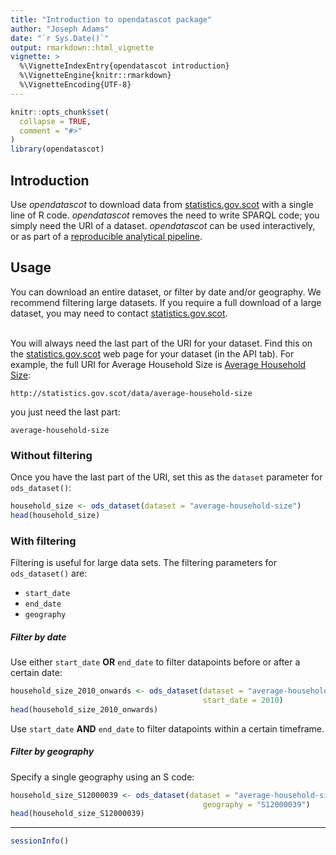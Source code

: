 ```yaml
---
title: "Introduction to opendatascot package"
author: "Joseph Adams"
date: "`r Sys.Date()`"
output: rmarkdown::html_vignette
vignette: >
  %\VignetteIndexEntry{opendatascot introduction}
  %\VignetteEngine{knitr::rmarkdown}
  %\VignetteEncoding{UTF-8}
---
```


```r
knitr::opts_chunk$set(
  collapse = TRUE,
  comment = "#>"
)
library(opendatascot)
```


## Introduction

Use _opendatascot_ to download data from [statistics.gov.scot](https://statistics.gov.scot) with a single line of R code. _opendatascot_ removes the need to write SPARQL code; you simply need the URI of a dataset. _opendatascot_ can be used interactively, or as part of a [reproducible analytical pipeline](https://ukgovdatascience.github.io/rap_companion/).


## Usage

You can download an entire dataset, or filter by date and/or geography. We recommend filtering large datasets. If you require a full download of a large dataset, you may need to contact [statistics.gov.scot](https://statistics.gov.scot).  
<br/>

You will always need the last part of the URI for your dataset. Find this on the [statistics.gov.scot](https://statistics.gov.scot) web page for your dataset (in the API tab). For example, the full URI for Average Household Size is [Average Household Size](https://statistics.gov.scot/resource?uri=http%3A%2F%2Fstatistics.gov.scot%2Fdata%2Faverage-household-size):  


`http://statistics.gov.scot/data/average-household-size`

you just need the last part:  

`average-household-size`


### Without filtering

Once you have the last part of the URI, set this as the `dataset` parameter for `ods_dataset()`:  

```r
household_size <- ods_dataset(dataset = "average-household-size")
head(household_size)
```

### With filtering

Filtering is useful for large data sets. The filtering parameters for `ods_dataset()` are:

-   `start_date`
-   `end_date`
-   `geography`

##### Filter by date

Use either `start_date` **OR** `end_date` to filter datapoints before or after a certain date:

```r
household_size_2010_onwards <- ods_dataset(dataset = "average-household-size",
                                           start_date = 2010)
head(household_size_2010_onwards)

```

Use `start_date` **AND** `end_date` to filter datapoints within a certain timeframe.

##### Filter by geography


Specify a single geography using an S code:

```r
household_size_S12000039 <- ods_dataset(dataset = "average-household-size",
                                           geography = "S12000039")
head(household_size_S12000039)
```

-------


```r
sessionInfo()
```
